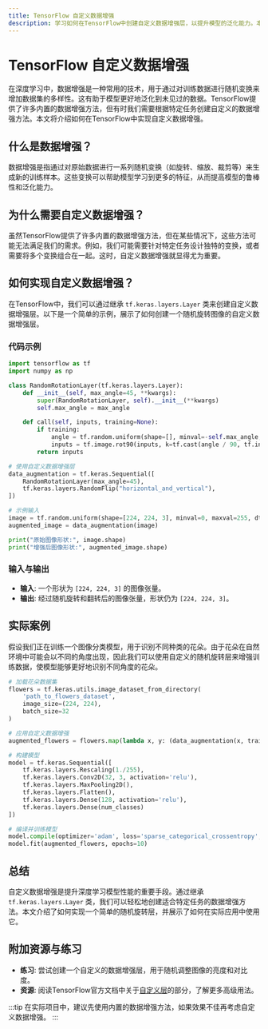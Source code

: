 ```yaml
---
title: TensorFlow 自定义数据增强
description: 学习如何在TensorFlow中创建自定义数据增强层，以提升模型的泛化能力。本文适合初学者，包含代码示例和实际案例。
---
```


# TensorFlow 自定义数据增强

在深度学习中，数据增强是一种常用的技术，用于通过对训练数据进行随机变换来增加数据集的多样性。这有助于模型更好地泛化到未见过的数据。TensorFlow提供了许多内置的数据增强方法，但有时我们需要根据特定任务创建自定义的数据增强方法。本文将介绍如何在TensorFlow中实现自定义数据增强。

## 什么是数据增强？

数据增强是指通过对原始数据进行一系列随机变换（如旋转、缩放、裁剪等）来生成新的训练样本。这些变换可以帮助模型学习到更多的特征，从而提高模型的鲁棒性和泛化能力。

## 为什么需要自定义数据增强？

虽然TensorFlow提供了许多内置的数据增强方法，但在某些情况下，这些方法可能无法满足我们的需求。例如，我们可能需要针对特定任务设计独特的变换，或者需要将多个变换组合在一起。这时，自定义数据增强就显得尤为重要。

## 如何实现自定义数据增强？

在TensorFlow中，我们可以通过继承 `tf.keras.layers.Layer` 类来创建自定义数据增强层。以下是一个简单的示例，展示了如何创建一个随机旋转图像的自定义数据增强层。

### 代码示例

```python
import tensorflow as tf
import numpy as np

class RandomRotationLayer(tf.keras.layers.Layer):
    def __init__(self, max_angle=45, **kwargs):
        super(RandomRotationLayer, self).__init__(**kwargs)
        self.max_angle = max_angle

    def call(self, inputs, training=None):
        if training:
            angle = tf.random.uniform(shape=[], minval=-self.max_angle, maxval=self.max_angle)
            inputs = tf.image.rot90(inputs, k=tf.cast(angle / 90, tf.int32))
        return inputs

# 使用自定义数据增强层
data_augmentation = tf.keras.Sequential([
    RandomRotationLayer(max_angle=45),
    tf.keras.layers.RandomFlip("horizontal_and_vertical"),
])

# 示例输入
image = tf.random.uniform(shape=[224, 224, 3], minval=0, maxval=255, dtype=tf.float32)
augmented_image = data_augmentation(image)

print("原始图像形状:", image.shape)
print("增强后图像形状:", augmented_image.shape)
```

### 输入与输出

- **输入**: 一个形状为 `[224, 224, 3]` 的图像张量。
- **输出**: 经过随机旋转和翻转后的图像张量，形状仍为 `[224, 224, 3]`。

## 实际案例

假设我们正在训练一个图像分类模型，用于识别不同种类的花朵。由于花朵在自然环境中可能会以不同的角度出现，因此我们可以使用自定义的随机旋转层来增强训练数据，使模型能够更好地识别不同角度的花朵。

```python
# 加载花朵数据集
flowers = tf.keras.utils.image_dataset_from_directory(
    'path_to_flowers_dataset',
    image_size=(224, 224),
    batch_size=32
)

# 应用自定义数据增强
augmented_flowers = flowers.map(lambda x, y: (data_augmentation(x, training=True), y))

# 构建模型
model = tf.keras.Sequential([
    tf.keras.layers.Rescaling(1./255),
    tf.keras.layers.Conv2D(32, 3, activation='relu'),
    tf.keras.layers.MaxPooling2D(),
    tf.keras.layers.Flatten(),
    tf.keras.layers.Dense(128, activation='relu'),
    tf.keras.layers.Dense(num_classes)
])

# 编译并训练模型
model.compile(optimizer='adam', loss='sparse_categorical_crossentropy', metrics=['accuracy'])
model.fit(augmented_flowers, epochs=10)
```

## 总结

自定义数据增强是提升深度学习模型性能的重要手段。通过继承 `tf.keras.layers.Layer` 类，我们可以轻松地创建适合特定任务的数据增强方法。本文介绍了如何实现一个简单的随机旋转层，并展示了如何在实际应用中使用它。

## 附加资源与练习

- **练习**: 尝试创建一个自定义的数据增强层，用于随机调整图像的亮度和对比度。
- **资源**: 阅读TensorFlow官方文档中关于[自定义层](https://www.tensorflow.org/guide/keras/custom_layers_and_models)的部分，了解更多高级用法。

:::tip
在实际项目中，建议先使用内置的数据增强方法，如果效果不佳再考虑自定义数据增强。
:::